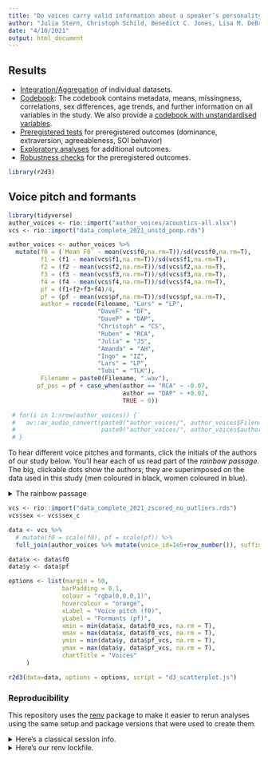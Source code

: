 ```yaml
---
title: "Do voices carry valid information about a speaker’s personality?"
author: "Julia Stern, Christoph Schild, Benedict C. Jones, Lisa M. DeBruine, Amanda Hahn, David A. Puts, Ingo Zettler, Tobias L. Kordsmeyer, David Feinberg, Dan Zamfir, Lars Penke, & Ruben C. Arslan"
date: "4/10/2021"
output: html_document
---
```


## Results

- [Integration/Aggregation](0_aggregate_pomp.html) of individual datasets.
- [Codebook](1_codebook.html):  The codebook contains metadata, means, missingness, correlations, sex differences, age trends, and further information on all variables in the study. We also provide a [codebook with unstandardised variables](1_codebook_before_standardisation.html).
- [Preregistered tests](2_preregistered_tests.html) for preregistered outcomes (dominance, extraversion, agreeableness, SOI behavior)
- [Exploratory analyses](3_exploratory_analyses.html) for additional outcomes.
- [Robustness checks](4_robustness_checks.html) for the preregistered outcomes.

```r
library(r2d3)
```


## Voice pitch and formants
```r
library(tidyverse)
author_voices <- rio::import("author_voices/acoustics-all.xlsx")
vcs <- rio::import("data_complete_2021_unstd_pomp.rds")

author_voices <- author_voices %>%
  mutate(f0 = (`Mean F0` - mean(vcs$f0,na.rm=T))/sd(vcs$f0,na.rm=T),
         f1 = (f1 - mean(vcs$f1,na.rm=T))/sd(vcs$f1,na.rm=T),
         f2 = (f2 - mean(vcs$f2,na.rm=T))/sd(vcs$f2,na.rm=T),
         f3 = (f3 - mean(vcs$f3,na.rm=T))/sd(vcs$f3,na.rm=T),
         f4 = (f4 - mean(vcs$f4,na.rm=T))/sd(vcs$f4,na.rm=T),
         pf = (f1+f2+f3+f4)/4,
         pf = (pf - mean(vcs$pf,na.rm=T))/sd(vcs$pf,na.rm=T),
         author = recode(Filename, "Lars" = "LP",
                         "DaveF" = "DF",
                         "DaveP" = "DAP",
                         "Christoph" = "CS",
                         "Ruben" = "RCA",
                         "Julia" = "JS",
                         "Amanda" = "AH",
                         "Ingo" = "IZ",
                         "Lars" = "LP",
                         "Tobi" = "TLK"),
         Filename = paste0(Filename, ".wav"),
        pf_pos = pf + case_when(author == "RCA" ~ -0.07,
                                author == "DAP" ~ +0.07,
                                TRUE ~ 0))

 # for(i in 1:nrow(author_voices)) {
 #   av::av_audio_convert(paste0("author_voices/", author_voices$Filename[i], ".wav"),
 #                        paste0("author_voices/", author_voices$author[i], ".mp3"))
 # }
```

To hear different voice pitches and formants, click the initials of the authors of our study below. You'll hear each of us read part of the _rainbow passage_. The big, clickable dots show the authors; they are superimposed on the data used in this study (men coloured in black, women coloured in blue).

<details><summary>The rainbow passage</summary>
When the sunlight strikes raindrops in the air, they act like a prism and form a rainbow. The rainbow is a division of white light into many beautiful colors. These take the shape of a long round arch, with its path high above, and its two ends apparently beyond the horizon. There is, according to legend, a boiling pot of gold at one end. People look but no one ever finds it. When a man looks for something beyond his reach, his friends say he is looking for the pot of gold at the end of the rainbow.
</details>

```r
vcs <- rio::import("data_complete_2021_zscored_no_outliers.rds")
vcs$sex <- vcs$sex_c

data <- vcs %>% 
  # mutate(f0 = scale(f0), pf = scale(pf)) %>%
  full_join(author_voices %>% mutate(voice_id=1e5+row_number()), suffix = c("_vcs", ""), by = "voice_id")

data$x <- data$f0
data$y <- data$pf

options <- list(margin = 50,
               barPadding = 0.1,
               colour = "rgba(0,0,0,1)",
               hovercolour = "orange",
               xLabel = "Voice pitch (f0)",
               yLabel = "Formants (pf)",
               xmin = min(data$x, data$f0_vcs, na.rm = T),
               xmax = max(data$x, data$f0_vcs, na.rm = T),
               ymin = min(data$y, data$pf_vcs, na.rm = T),
               ymax = max(data$y, data$pf_vcs, na.rm = T),
               chartTitle = "Voices"
     )
```

```r
r2d3(data=data, options = options, script = "d3_scatterplot.js")
```


### Reproducibility
This repository uses the [renv](https://rstudio.github.io/renv/) package to make
it easier to rerun analyses using the same setup and package versions that were
used to create them.

<details><summary>Here's a classical session info.</summary>

```r
library(tidyverse)
library(knitr)
library(brms)
library(sjPlot)
library(bayestestR)
library(labelled)
library(cowplot)
library(labelled)
library(codebook)
library(ggstatsplot)
sessionInfo()
```

</details>

<details><summary>Here's our renv lockfile.</summary>

```r
cat(readLines("renv.lock"), sep = "\n")
```
</details>

